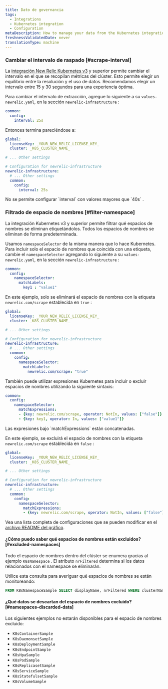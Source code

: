 ```yaml
---
title: Dato de governancia
tags:
  - Integrations
  - Kubernetes integration
  - Configuration
metaDescription: How to manage your data from the Kubernetes integration.
freshnessValidatedDate: never
translationType: machine
---
```


### Cambiar el intervalo de raspado [#scrape-interval]

La [integración New Relic Kubernetes v3](/docs/kubernetes-pixie/kubernetes-integration/advanced-configuration/changes-since-v3/) y superior permite cambiar el intervalo en el que se recopilan métricas del clúster. Esto permite elegir un equilibrio entre la resolución y el uso de datos. Recomendamos elegir un intervalo entre 15 y 30 segundos para una experiencia óptima.

Para cambiar el intervalo de extracción, agregue lo siguiente a su `values-newrelic.yaml`, en la sección `newrelic-infrastructure` :

```yaml
common:
  config:
    interval: 25s
```

Entonces termina pareciéndose a:

```yaml
global:
  licenseKey: _YOUR_NEW_RELIC_LICENSE_KEY_
  cluster: _K8S_CLUSTER_NAME_

# ... Other settings

# Configuration for newrelic-infrastructure
newrelic-infrastructure:
  # ... Other settings
  common:
    config:
      interval: 25s
```

<Callout variant="important">
  No se permite configurar `interval` con valores mayores que `40s` .
</Callout>

### Filtrado de espacio de nombres [#filter-namespace]

La integración Kubernetes v3 y superior permite filtrar qué espacios de nombres se eliminan etiquetándolos. Todos los espacios de nombres se eliminan de forma predeterminada.

Usamos `namespaceSelector` de la misma manera que lo hace Kubernetes. Para incluir solo el espacio de nombres que coincida con una etiqueta, cambie el `namespaceSelector` agregando lo siguiente a su `values-newrelic.yaml`, en la sección `newrelic-infrastructure` :

```yaml
common:
  config:
    namespaceSelector:
      matchLabels:
        key1 : "value1"
```

En este ejemplo, solo se eliminará el espacio de nombres con la etiqueta `newrelic.com/scrape` establecida en `true` :

```yaml
global:
  licenseKey: _YOUR_NEW_RELIC_LICENSE_KEY_
  cluster: _K8S_CLUSTER_NAME_

# ... Other settings 

# Configuration for newrelic-infrastructure
newrelic-infrastructure:
  # ... Other settings 
  common:
    config:
      namespaceSelector:
        matchLabels:
          newrelic.com/scrape: "true"
```

También puede utilizar expresiones Kubernetes para incluir o excluir espacios de nombres utilizando la siguiente sintaxis:

```yaml
common:
  config:
    namespaceSelector:
      matchExpressions:
      - {key: newrelic.com/scrape, operator: NotIn, values: ["false"]}
      - {key: key1, operator: In, values: ["value1"]}
```

<Callout variant="tip">
  Las expresiones bajo `matchExpressions` están concatenadas.
</Callout>

En este ejemplo, se excluirá el espacio de nombres con la etiqueta `newrelic.com/scrape` establecida en `false` :

```yaml
global:
  licenseKey: _YOUR_NEW_RELIC_LICENSE_KEY_
  cluster: _K8S_CLUSTER_NAME_

# ... Other settings 

# Configuration for newrelic-infrastructure
newrelic-infrastructure:
  # ... Other settings
  common:
    config:
      namespaceSelector:
        matchExpressions:
        - {key: newrelic.com/scrape, operator: NotIn, values: ["false"]}
```

Vea una lista completa de configuraciones que se pueden modificar en el [archivo README del gráfico](https://github.com/newrelic/nri-kubernetes/tree/main/charts/newrelic-infrastructure).

#### ¿Cómo puedo saber qué espacios de nombres están excluidos? [#excluded-namespaces]

Todo el espacio de nombres dentro del clúster se enumera gracias al ejemplo `K8sNamespace` . El atributo `nrFiltered` determina si los datos relacionados con el namespace se eliminarán.

Utilice esta consulta para averiguar qué espacios de nombres se están monitoreando:

```sql
FROM K8sNamespaceSample SELECT displayName, nrFiltered WHERE clusterName = <clusterName> SINCE 2 MINUTES AGO
```

#### ¿Qué datos se descartan del espacio de nombres excluido? [#namespaces-discarded-data]

Los siguientes ejemplos no estarán disponibles para el espacio de nombres excluido:

* `K8sContainerSample`
* `K8sDaemonsetSample`
* `K8sDeploymentSample`
* `K8sEndpointSample`
* `K8sHpaSample`
* `K8sPodSample`
* `K8sReplicasetSample`
* `K8sServiceSample`
* `K8sStatefulsetSample`
* `K8sVolumeSample`